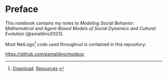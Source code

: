 # Preface {.unnumbered}

This notebook contains my notes to *Modeling Social Behavior: Mathematical and Agent-Based Models of Social Dynamics and Cultural Evolution* [@smaldino2023].

Most NetLogo[^index-1] code used throughout is contained in this repository:

[^index-1]: [Download](http://ccl.northwestern.edu/netlogo/). [Resources](https://ccl.northwestern.edu/netlogo/resources.shtml).

<https://github.com/psmaldino/modsoc>
